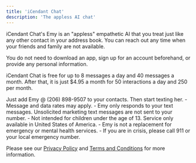 ```yaml
---
title: 'iCendant Chat'
description: 'The appless AI chat'
---
```


iCendant Chat's Emy is an "appless" empathetic AI that you treat just like any other contact in your address book. You can
reach out any time when your friends and family are not available.

You do not need to download an app, sign up for an account beforehand, or provide any personal information.

iCendant Chat is free for up to 8 messages a day and 40 messages a month. After that, it is just $4.95 a month for
50 interactions a day and 250 per month.

Just add Emy @ (206) 898-9507 to your contacts. Then start texting her.
    - Message and data rates may apply.
    - Emy only responds to your text messages. Unsolicited marketing text messages are not sent to your number.
    - Not intended for children under the age of 13. Service only available in United States of America.
    - Emy is not a replacement for emergency or mental health services.
    - If you are in crisis, please call 911 or your local emergency number.

Please see our [Privacy Policy](./privacy) and [Terms and Conditions](./terms) for more information.
